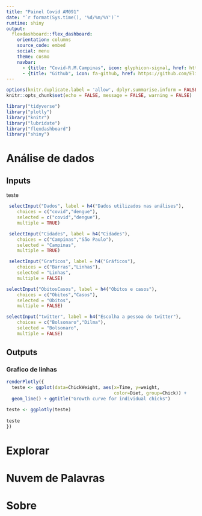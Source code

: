 ```yaml
---
title: "Painel Covid AM091"
date: "`r format(Sys.time(), '%d/%m/%Y')`"
runtime: shiny
output: 
  flexdashboard::flex_dashboard:
    orientation: columns
    source_code: embed
    social: menu
    theme: cosmo 
    navbar:  
      - {title: "Covid-R.M.Campinas", icon: glyphicon-signal, href: https://covid-rmc.netlify.app}
      - {title: "Github", icon: fa-github, href: https://github.com/Elizemiku/PainelCovidUnicamp}
---
```


```r
options(knitr.duplicate.label = 'allow', dplyr.summarise.inform = FALSE)
knitr::opts_chunk$set(echo = FALSE, message = FALSE, warning = FALSE)
```

<!-- podemos criar um chunk pegando os codigos do twitter de um R script depois -->

```r
library("tidyverse")
library("plotly")
library("knitr")
library("lubridate")
library("flexdashboard")
library("shiny")
```

Análise de dados 
=====================================  

Inputs {.sidebar}
-----------------------------------------------------------------------

teste 

```r
 selectInput("Dados", label = h4("Dados utilizados nas análises"), 
    choices = c("covid","dengue"), 
    selected = c("covid","dengue"),
    multiple = TRUE)

 selectInput("Cidades", label = h4("Cidades"), 
    choices = c("Campinas","São Paulo"), 
    selected = "Campinas",
    multiple = TRUE)

 selectInput("Graficos", label = h4("Gráficos"), 
    choices = c("Barras","Linhas"), 
    selected = "Linhas",
    multiple = FALSE)

selectInput("ObitosCasos", label = h4("Obitos e casos"), 
    choices = c("Obitos","Casos"), 
    selected = "Obitos",
    multiple = FALSE)

selectInput("twitter", label = h4("Escolha a pessoa do twitter"), 
    choices = c("Bolsonaro","Dilma"), 
    selected = "Bolsonaro",
    multiple = FALSE)
```

Outputs
-----------------------------------------------------------------------

### Grafico de linhas 

```r
renderPlotly({
  teste <- ggplot(data=ChickWeight, aes(x=Time, y=weight, 
                                        color=Diet, group=Chick)) +
  geom_line() + ggtitle("Growth curve for individual chicks")

teste <- ggplotly(teste)  
  
teste   
})

```


Explorar
=====================================  

Nuvem de Palavras
=====================================  

Sobre
=====================================  

